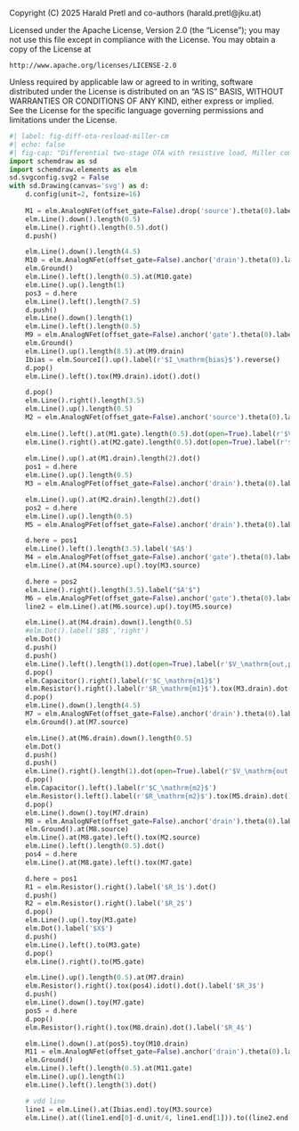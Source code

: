 ::: {.content-hidden}
Copyright (C) 2025 Harald Pretl and co-authors (harald.pretl@jku.at)

Licensed under the Apache License, Version 2.0 (the "License");
you may not use this file except in compliance with the License.
You may obtain a copy of the License at

    http://www.apache.org/licenses/LICENSE-2.0

Unless required by applicable law or agreed to in writing, software
distributed under the License is distributed on an "AS IS" BASIS,
WITHOUT WARRANTIES OR CONDITIONS OF ANY KIND, either express or implied.
See the License for the specific language governing permissions and
limitations under the License.
:::

```python
#| label: fig-diff-ota-resload-miller-cm
#| echo: false
#| fig-cap: "Differential two-stage OTA with resistive load, Miller compensation and output common-mode control."
import schemdraw as sd
import schemdraw.elements as elm
sd.svgconfig.svg2 = False
with sd.Drawing(canvas='svg') as d:
    d.config(unit=2, fontsize=16)
    
    M1 = elm.AnalogNFet(offset_gate=False).drop('source').theta(0).label('$M_1$', ofst=-1.5).reverse()
    elm.Line().down().length(0.5)
    elm.Line().right().length(0.5).dot()
    d.push()

    elm.Line().down().length(4.5)
    M10 = elm.AnalogNFet(offset_gate=False).anchor('drain').theta(0).label('$M_{10}$', ofst=-1.5).reverse()
    elm.Ground()
    elm.Line().left().length(0.5).at(M10.gate)
    elm.Line().up().length(1)
    pos3 = d.here
    elm.Line().left().length(7.5)
    d.push()
    elm.Line().down().length(1)
    elm.Line().left().length(0.5)
    M9 = elm.AnalogNFet(offset_gate=False).anchor('gate').theta(0).label('$M_9$')
    elm.Ground()
    elm.Line().up().length(8.5).at(M9.drain)
    Ibias = elm.SourceI().up().label(r'$I_\mathrm{bias}$').reverse()
    d.pop()
    elm.Line().left().tox(M9.drain).idot().dot()

    d.pop()
    elm.Line().right().length(3.5)
    elm.Line().up().length(0.5)
    M2 = elm.AnalogNFet(offset_gate=False).anchor('source').theta(0).label('$M_2$')
    
    elm.Line().left().at(M1.gate).length(0.5).dot(open=True).label(r'$V_\mathrm{in,p}$', 'left')
    elm.Line().right().at(M2.gate).length(0.5).dot(open=True).label(r'$V_\mathrm{in,n}$', 'right')
    
    elm.Line().up().at(M1.drain).length(2).dot()
    pos1 = d.here
    elm.Line().up().length(0.5)
    M3 = elm.AnalogPFet(offset_gate=False).anchor('drain').theta(0).label('$M_3$')

    elm.Line().up().at(M2.drain).length(2).dot()
    pos2 = d.here
    elm.Line().up().length(0.5)
    M5 = elm.AnalogPFet(offset_gate=False).anchor('drain').theta(0).label('$M_5$',ofst=-1.5).reverse()

    d.here = pos1
    elm.Line().left().length(3.5).label('$A$')
    M4 = elm.AnalogPFet(offset_gate=False).anchor('gate').theta(0).label('$M_4$')
    elm.Line().at(M4.source).up().toy(M3.source)

    d.here = pos2
    elm.Line().right().length(3.5).label("$A'$")
    M6 = elm.AnalogPFet(offset_gate=False).anchor('gate').theta(0).label('$M_6$', ofst=-1.5).reverse()
    line2 = elm.Line().at(M6.source).up().toy(M5.source)

    elm.Line().at(M4.drain).down().length(0.5)
    #elm.Dot().label('$B$','right')
    elm.Dot()
    d.push()
    d.push()
    elm.Line().left().length(1).dot(open=True).label(r'$V_\mathrm{out,p}$', 'left')
    d.pop()
    elm.Capacitor().right().label(r'$C_\mathrm{m1}$')
    elm.Resistor().right().label(r'$R_\mathrm{m1}$').tox(M3.drain).dot()
    d.pop()
    elm.Line().down().length(4.5)
    M7 = elm.AnalogNFet(offset_gate=False).anchor('drain').theta(0).label('$M_7$')
    elm.Ground().at(M7.source)

    elm.Line().at(M6.drain).down().length(0.5)
    elm.Dot()
    d.push()
    d.push()
    elm.Line().right().length(1).dot(open=True).label(r'$V_\mathrm{out,n}$', 'right')
    d.pop()
    elm.Capacitor().left().label(r'$C_\mathrm{m2}$')
    elm.Resistor().left().label(r'$R_\mathrm{m2}$').tox(M5.drain).dot()
    d.pop()
    elm.Line().down().toy(M7.drain)
    M8 = elm.AnalogNFet(offset_gate=False).anchor('drain').theta(0).label('$M_8$', ofst=-1.5).reverse()
    elm.Ground().at(M8.source)
    elm.Line().at(M8.gate).left().tox(M2.source)
    elm.Line().left().length(0.5).dot()
    pos4 = d.here
    elm.Line().at(M8.gate).left().tox(M7.gate)

    d.here = pos1
    R1 = elm.Resistor().right().label('$R_1$').dot()
    d.push()
    R2 = elm.Resistor().right().label('$R_2$')
    d.pop()
    elm.Line().up().toy(M3.gate)
    elm.Dot().label('$X$')
    d.push()
    elm.Line().left().to(M3.gate)
    d.pop()
    elm.Line().right().to(M5.gate)

    elm.Line().up().length(0.5).at(M7.drain)
    elm.Resistor().right().tox(pos4).idot().dot().label('$R_3$')
    d.push()
    elm.Line().down().toy(M7.gate)
    pos5 = d.here
    d.pop()
    elm.Resistor().right().tox(M8.drain).dot().label('$R_4$')

    elm.Line().down().at(pos5).toy(M10.drain)
    M11 = elm.AnalogNFet(offset_gate=False).anchor('drain').theta(0).label('$M_{11}$', ofst=-1.5).reverse()
    elm.Ground()
    elm.Line().left().length(0.5).at(M11.gate)
    elm.Line().up().length(1)
    elm.Line().left().length(3).dot()

    # vdd line
    line1 = elm.Line().at(Ibias.end).toy(M3.source)
    elm.Line().at((line1.end[0]-d.unit/4, line1.end[1])).to((line2.end[0]+d.unit/4, line2.end[1])).label(r'$V_\mathrm{DD}$').linewidth(3)
```
